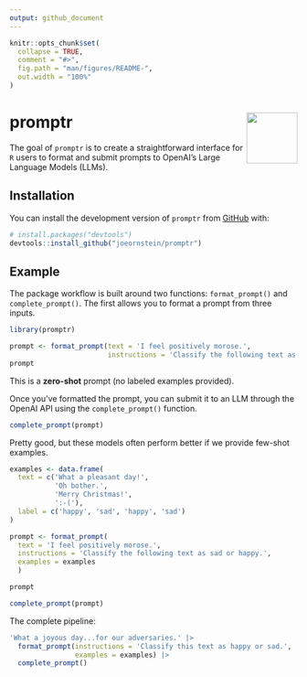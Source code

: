```yaml
---
output: github_document
---
```


<!-- README.md is generated from README.Rmd. Please edit that file -->

```r
knitr::opts_chunk$set(
  collapse = TRUE,
  comment = "#>",
  fig.path = "man/figures/README-",
  out.width = "100%"
)
```

# promptr <img src="man/figures/logo.png" align="right" height="89" />

<!-- badges: start -->
<!-- badges: end -->

The goal of `promptr` is to create a straightforward interface for `R` users to format and submit prompts to OpenAI's Large Language Models (LLMs).

## Installation

You can install the development version of `promptr` from [GitHub](https://github.com/) with:

``` r
# install.packages("devtools")
devtools::install_github("joeornstein/promptr")
```

## Example

The package workflow is built around two functions: `format_prompt()` and `complete_prompt()`. The first allows you to format a prompt from three inputs.

```r
library(promptr)

prompt <- format_prompt(text = 'I feel positively morose.', 
                        instructions = 'Classify the following text as sad or happy.')
prompt
```

This is a **zero-shot** prompt (no labeled examples provided).

Once you've formatted the prompt, you can submit it to an LLM through the OpenAI API using the `complete_prompt()` function. 

```r
complete_prompt(prompt)
```

Pretty good, but these models often perform better if we provide few-shot examples.

```r
examples <- data.frame(
  text = c('What a pleasant day!', 
           'Oh bother.',
           'Merry Christmas!',
           ':-('),
  label = c('happy', 'sad', 'happy', 'sad')
)

prompt <- format_prompt(
  text = 'I feel positively morose.', 
  instructions = 'Classify the following text as sad or happy.',
  examples = examples
  )

prompt

complete_prompt(prompt)
```

The complete pipeline:

```r
'What a joyous day...for our adversaries.' |> 
  format_prompt(instructions = 'Classify this text as happy or sad.',
                examples = examples) |> 
  complete_prompt()
```

